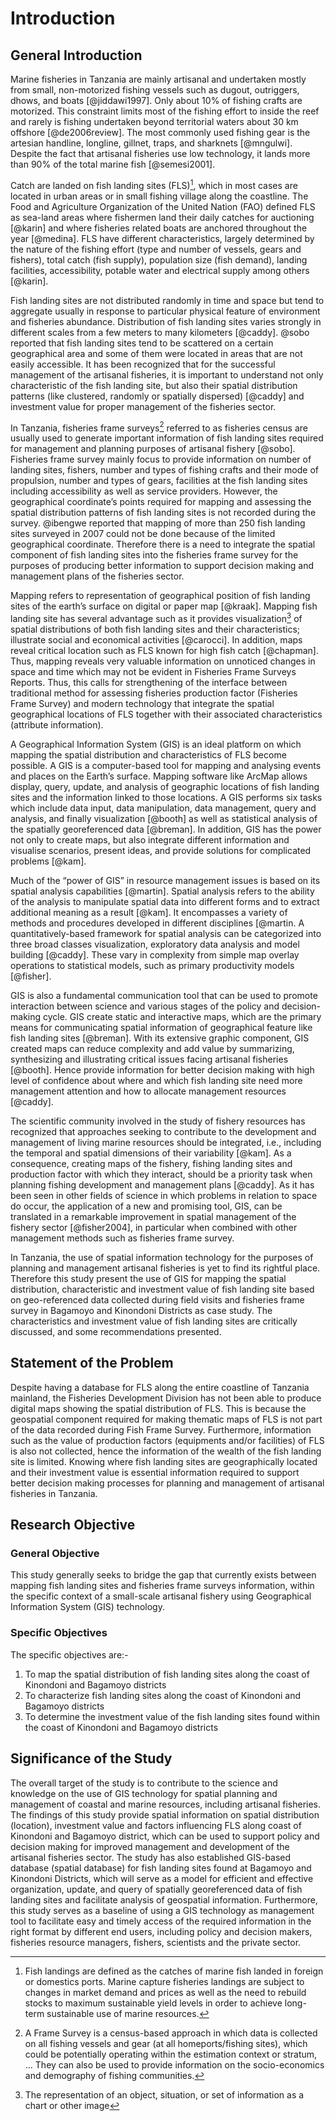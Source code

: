 # Introduction {#intro}
## General Introduction
Marine fisheries in Tanzania are mainly artisanal and undertaken mostly from small, non-motorized fishing vessels such as dugout, outriggers, dhows, and boats [@jiddawi1997]. Only about 10% of fishing crafts are motorized. This constraint limits most of the fishing effort to inside the reef and rarely is fishing undertaken beyond territorial waters about 30 km offshore [@de2006review]. The most commonly used fishing gear is the artesian handline, longline, gillnet, traps, and sharknets [@mngulwi]. Despite the fact that artisanal fisheries use low technology, it lands more than 90% of the total marine fish [@semesi2001].

Catch are landed on fish landing sites (FLS)^[Fish landings are defined as the catches of marine fish landed in foreign or domestics ports. Marine capture fisheries landings are subject to changes in market demand and prices as well as the need to rebuild stocks to maximum sustainable yield levels in order to achieve long-term sustainable use of marine resources.], which in most cases are located in urban areas or in small fishing village along the coastline. The Food and Agriculture Organization of the United Nation (FAO) defined FLS as sea-land areas where fishermen land their daily catches for auctioning [@karin] and where fisheries related boats are anchored throughout the year [@medina]. FLS have different characteristics, largely determined by the nature of the fishing effort (type and number of vessels, gears and fishers), total catch (fish supply), population size (fish demand), landing facilities, accessibility, potable water and electrical supply among others [@karin]. 

Fish landing sites are not distributed randomly in time and space but tend to aggregate usually in response to particular physical feature of environment and fisheries abundance. Distribution of fish landing sites varies strongly in different scales from a few meters to many kilometers [@caddy]. @sobo reported that fish landing sites tend to be scattered on a certain geographical area and some of them were located in areas that are not easily accessible. It has been recognized that for the successful management of the artisanal fisheries, it is important to understand not only characteristic of the fish landing site, but also their spatial distribution patterns (like clustered, randomly or spatially dispersed) [@caddy] and investment value for proper management of the fisheries sector.

In Tanzania, fisheries frame surveys^[A Frame Survey is a census-based approach in which data is collected on all fishing vessels and gear (at all homeports/fishing sites), which could be potentially operating within the estimation context or stratum, ... They can also be used to provide information on the socio-economics and demography of fishing communities.] referred to as fisheries census are usually used to generate important information of fish landing sites required for management and planning purposes of artisanal fishery [@sobo]. Fisheries frame survey mainly focus to provide information on number of landing sites, fishers, number and types of fishing crafts and their mode of propulsion, number and types of gears, facilities at the fish landing sites including accessibility as well as service providers. However, the geographical coordinate’s points required for mapping and assessing the spatial distribution patterns of fish landing sites is not recorded during the survey. @ibengwe reported that mapping of more than 250 fish landing sites surveyed in 2007 could not be done because of the limited geographical coordinate. Therefore there is a need to integrate the spatial component of fish landing sites into the fisheries frame survey for the purposes of producing better information to support decision making and management plans of the fisheries sector. 

Mapping refers to representation of geographical position of fish landing sites of the earth’s surface on digital or paper map [@kraak]. Mapping fish landing site has several advantage such as it provides visualization^[The representation of an object, situation, or set of information as a chart or other image] of spatial distributions of both fish landing sites and their characteristics; illustrate social and economical activities [@carocci]. In addition, maps reveal critical location such as FLS known for high fish catch [@chapman]. Thus, mapping reveals very valuable information on unnoticed changes in space and time which may not be evident in Fisheries Frame Surveys Reports. Thus, this calls for strengthening of the interface between traditional method for assessing fisheries production factor (Fisheries Frame Survey) and modern technology that integrate the spatial geographical locations of FLS together with their associated characteristics (attribute information).

A Geographical Information System (GIS) is an ideal platform on which mapping the spatial distribution and characteristics of FLS become possible. A GIS is a computer-based tool for mapping and analysing events and places on the Earth’s surface. Mapping software like ArcMap allows display, query, update, and analysis of geographic locations of fish landing sites and the information linked to those locations. A GIS performs six tasks which include data input, data manipulation, data management, query and analysis, and finally visualization [@booth] as well as statistical analysis of the spatially georeferenced data [@breman]. In addition, GIS has the power not only to create maps, but also integrate different information and visualise scenarios, present ideas, and provide solutions for complicated problems [@kam].

Much of the "power of GIS" in resource management issues is based on its spatial analysis capabilities [@martin]. Spatial analysis refers to the ability of the analysis to manipulate spatial data into different forms and to extract additional meaning as a result [@kam]. It encompasses a variety of methods and procedures developed in different disciplines [@martin. A quantitatively-based framework for spatial analysis can be categorized into three broad classes visualization, exploratory data analysis and model building [@caddy]. These vary in complexity from simple map overlay operations to statistical models, such as primary productivity models [@fisher]. 

GIS is also a fundamental communication tool that can be used to promote interaction between science and various stages of the policy and decision-making cycle. GIS create static and interactive maps, which are the primary means for communicating spatial information of geographical feature like fish landing sites [@breman]. With its extensive graphic component, GIS created maps can reduce complexity and add value by summarizing, synthesizing and illustrating critical issues facing artisanal fisheries [@booth]. Hence provide information for better decision making with high level of confidence about where and which fish landing site need more management attention and how to allocate management resources [@caddy]. 

The scientific community involved in the study of fishery resources has recognized that approaches seeking to contribute to the development and management of living marine resources should be integrated, i.e., including the temporal and spatial dimensions of their variability [@kam]. As a consequence, creating maps of the fishery, fishing landing sites and production factor with which they interact, should be a priority task when planning fishing development and management plans [@caddy]. As it has been seen in other fields of science in which problems in relation to space do occur, the application of a new and promising tool, GIS, can be   translated in a remarkable improvement in spatial management of the fishery sector [@fisher2004], in particular when combined with other management methods such as fisheries frame survey. 

In Tanzania, the use of spatial information technology for the purposes of planning and management artisanal fisheries is yet to find its rightful place. Therefore this study present the use of GIS for mapping the spatial distribution, characteristic and investment value of fish landing site based on geo-referenced data collected during field visits and fisheries frame survey in Bagamoyo and Kinondoni Districts as case study. The characteristics and investment value of fish landing sites are critically discussed, and some recommendations presented.

##	Statement of the Problem
Despite having a database for FLS along the entire coastline of Tanzania mainland, the Fisheries Development Division has not been able to produce digital maps showing the spatial distribution of FLS. This is because the geospatial component required for making thematic maps of FLS is not part of the data recorded during Fish Frame Survey. Furthermore, information such as the value of production factors (equipments and/or facilities) of FLS is also not collected, hence the information of the wealth of the fish landing site is limited. Knowing where fish landing sites are geographically located and their investment value is essential information required to support better decision making processes for planning and management of artisanal fisheries in Tanzania. 

##	Research Objective
###	General Objective
This study generally seeks to bridge the gap that currently exists between mapping fish landing sites and fisheries frame surveys information, within the specific context of a small-scale artisanal fishery using Geographical Information System (GIS) technology. 

### Specific Objectives
The specific objectives are:-

1. To map the spatial distribution of fish landing sites along the coast of Kinondoni and Bagamoyo districts
2. To characterize fish landing sites along the coast of Kinondoni and Bagamoyo districts
3. To determine the investment value of the fish landing sites found within the coast of Kinondoni and Bagamoyo districts

## Significance of the Study
The overall target of the study is to contribute to the science and knowledge on the use of GIS technology for spatial planning and management of coastal and marine resources, including artisanal fisheries. The findings of this study provide spatial information on spatial distribution (location), investment value and factors influencing FLS along coast of Kinondoni and Bagamoyo district, which can be used to support policy and decision making for improved management and development of the artisanal fisheries sector. The study has also established GIS-based database (spatial database) for fish landing sites found at Bagamoyo and Kinondoni Districts, which will serve as a model for efficient and effective organization, update, and query of spatially georeferenced data of fish landing sites and facilitate analysis of geospatial information. Furthermore, this study serves as a baseline of using a GIS technology as management tool to facilitate easy and timely access of the required information in the right format by different end users, including policy and decision makers, fisheries resource managers, fishers, scientists and the private sector.
 